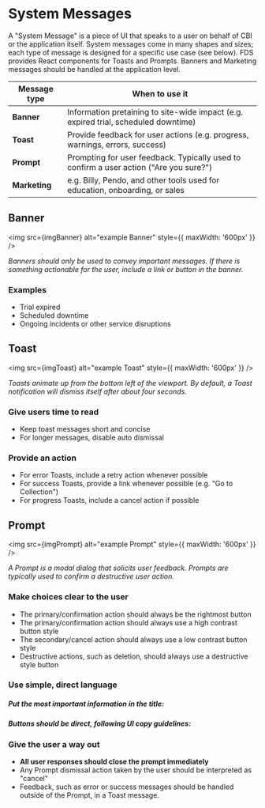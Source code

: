 

<Meta title="UI Guidelines/System Messages" />

# System Messages

A "System Message" is a piece of UI that speaks to a user on behalf of CBI or the
application itself. System messages come in many shapes and sizes; each type of message is
designed for a specific use case (see below). FDS provides React components for Toasts and
Prompts. Banners and Marketing messages should be handled at the application level.

| Message type  | When to use it                                                                         |
| ------------- | -------------------------------------------------------------------------------------- |
| **Banner**    | Information pretaining to site-wide impact (e.g. expired trial, scheduled downtime)    |
| **Toast**     | Provide feedback for user actions (e.g. progress, warnings, errors, success)           |
| **Prompt**    | Prompting for user feedback. Typically used to confirm a user action ("Are you sure?") |
| **Marketing** | e.g. Billy, Pendo, and other tools used for education, onboarding, or sales            |

## Banner

<img src={imgBanner} alt="example Banner" style={{ maxWidth: '600px' }} />

_Banners should only be used to convey important messages. If there is something
actionable for the user, include a link or button in the banner._

### Examples

- Trial expired
- Scheduled downtime
- Ongoing incidents or other service disruptions

## Toast

<img src={imgToast} alt="example Toast" style={{ maxWidth: '600px' }} />

_Toasts animate up from the bottom left of the viewport. By default, a Toast notification
will dismiss itself after about four seconds._

### Give users time to read

- Keep toast messages short and concise
- For longer messages, disable auto dismissal

### Provide an action

- For error Toasts, include a retry action whenever possible
- For success Toasts, provide a link whenever possible (e.g. "Go to Collection")
- For progress Toasts, include a cancel action if possible

## Prompt

<img src={imgPrompt} alt="example Prompt" style={{ maxWidth: '600px' }} />

_A Prompt is a modal dialog that solicits user feedback. Prompts are typically used to
confirm a destructive user action._

### Make choices clear to the user

- The primary/confirmation action should always be the rightmost button
- The primary/confirmation action should always use a high contrast button style
- The secondary/cancel action should always use a low contrast button style
- Destructive actions, such as deletion, should always use a destructive style button

### Use simple, direct language

##### Put the most important information in the title:

<CopyExample
  invalid="Are you sure you want to delete this Collection?"
  valid="This will permanently delete your Collection"
/>

##### Buttons should be direct, following UI copy guidelines:

<CopyExample invalid="Yes, delete Collection" valid="Delete Collection" />

### Give the user a way out

- **All user responses should close the prompt immediately**
- Any Prompt dismissal action taken by the user should be interpreted as "cancel"
- Feedback, such as error or success messages should be handled outside of the Prompt, in a
  Toast message.
